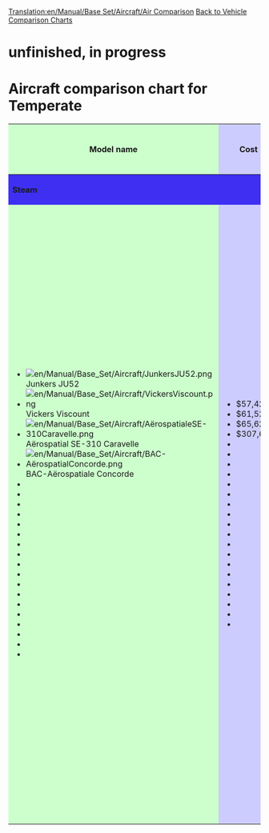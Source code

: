 [[Translation:en/Manual/Base Set/Aircraft/Air Comparison]]
[[en/Manual/Base Set/Vehicle comparison charts|Back to Vehicle Comparison Charts]]
=unfinished, in progress=
=Aircraft comparison chart for Temperate=
<table width="1250px" bgcolor="white">
<tr><th style="background: #ccffcc">Model name</th><th style="background: #ccccff">Cost</th><th style="background: #ffffcc">Speed</th><th style="background: #ccccff">Running Costs / year</th><th style="background: #ccffcc">Designed</th><th style="background: #ccffcc">Lifespan</th><th style="background: #ff9999">Capacity</th></tr>
<tr><th colspan="7" style="background: #3e2ff3" align="left">Steam</th></tr>
<tr><td style="background: #ccffcc">
*[[File:en/Manual/Base Set/Aircraft/JunkersJU52.png]]  Junkers JU52
*[[File:en/Manual/Base Set/Aircraft/VickersViscount.png]]  Vickers Viscount
*[[File:en/Manual/Base Set/Aircraft/AërospatialeSE-310Caravelle.png]]  Aërospatial SE-310 Caravelle
*[[File:en/Manual/Base Set/Aircraft/BAC-AërospatialConcorde.png]]  BAC-Aërospatiale Concorde
*
*
*
*
*
*
*
*
*
*
*
*
*
*
*
*
*
*
</td><td style="background: #ccccff">
*$57,420
*$61,522
*$65,624
*$307,616
*
*
*
*
*
*
*
*
*
*
*
*
*
*
*
*
*
*
*
</td><td style="background: #ffffcc">
*296 MPH
*296 MPH
*592 MPH 
*1,448 MPH
*
*
*
*
*
*
*
*
*
*
*
*
*
*
*
*
*
*
*

</td><td style="background: #ccccff">
*$4,780
*$5,624
*$7,312
*$14,062
*
*
*
*
*
*
*
*
*
*
*
*
*
*
*
*
*
*
*
</td>
</td><td style="background: #ccffcc">
*1928
*1947
*1955
*1968
*
*
*
*
*
*
*
*
*
*
*
*
*
*
*
*
*
*
*
</td>
</td><td style="background: #ccffcc">
*20
*24
*18
*25
*
*
*
*
*
*
*
*
*
*
*
*
*
*
*
*
*
*
*
</td>
</td><td style="background: #ff9999">
*25 passengers & 4 mail. 12 goods. 6 coal, livestock, grain, wood, iron ore, steel, valuables 
*65 passengers & 8 mail. 32 goods. 16 coal, livestock, grain, wood, iron ore, steel, valuables
*90 passengers & 10 mail. 45 goods. 22 coal, livestock, grain, wood, iron ore, steel, valuables
*100 passengers & 20 mail. 50 goods. 25 coal, livestock, grain, wood, iron ore, steel, valuables
*
*
*
*
*
*
*
*
*
*
*
*
*
*
*
*
*
*
*
*
</td>
</tr>


</table>